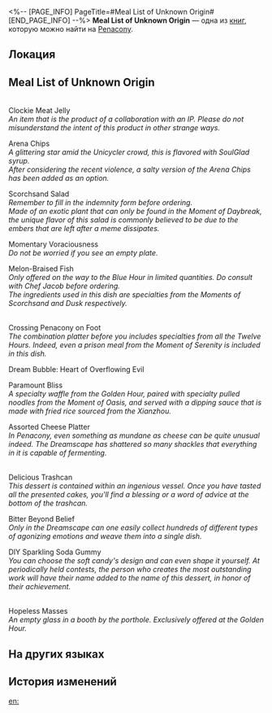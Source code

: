 <%-- [PAGE_INFO]
PageTitle=#Meal List of Unknown Origin#
[END_PAGE_INFO] --%>
{{Дополнить}}
{{Книга Инфобокс
|id           = 370
|partIds      = 190665
|Название     = 
|Изображение  = Предмет Журнал Пенакония.png
|Мир          = Penacony
|Томов        = 1
|Автор        = <!--нужно добавить-->
|Описание     = A checklist of daily meals for passengers aboard the Radiant Feldspar. Except for its tone, the content is written quite unprofessionally.
|Том1         = {{tx}}
|Источник1    = {{tx|Отсутствует источник}}
|Персонажи    = 
|Фракции      = Penacony
}}
'''Meal List of Unknown Origin''' — одна из [[Книги|книг]], которую можно найти на [[Penacony]].

==Локация==
{{Отметка карты|<!--название карты-->|<!--id отметки-->}}

==Meal List of Unknown Origin==
{{Размер|28|Appetizers:}}<br />
Clockie Meat Jelly<br />
''An item that is the product of a collaboration with an IP. Please do not misunderstand the intent of this product in other strange ways.''

Arena Chips<br />
''A glittering star amid the Unicycler crowd, this is flavored with SoulGlad syrup.''<br />
''After considering the recent violence, a salty version of the Arena Chips has been added as an option.''

Scorchsand Salad<br />
''Remember to fill in the indemnity form before ordering.''<br />
''Made of an exotic plant that can only be found in the Moment of Daybreak, the unique flavor of this salad is commonly believed to be due to the embers that are left after a meme dissipates.''

Momentary Voraciousness<br />
''Do not be worried if you see an empty plate.''<br />
{{Цвет|Огненный|It's guaranteed to stimulate your appetite.}}

Melon-Braised Fish<br />
''Only offered on the way to the Blue Hour in limited quantities. Do consult with Chef Jacob before ordering.''<br />
''The ingredients used in this dish are specialties from the Moments of Scorchsand and Dusk respectively.''

{{Размер|28|Main Course:}}<br />
Crossing Penacony on Foot<br />
''The combination platter before you includes specialties from all the Twelve Hours. Indeed, even a prison meal from the Moment of Serenity is included in this dish.''

Dream Bubble: Heart of Overflowing Evil<br />
{{Цвет|Огненный|Vices can be so tempting that they are able to surpass idle satiety any day. Please enjoy.}}

Paramount Bliss<br />
''A specialty waffle from the Golden Hour, paired with specialty pulled noodles from the Moment of Oasis, and served with a dipping sauce that is made with fried rice sourced from the Xianzhou.''<br />
{{Цвет|Огненный|Guaranteed bliss!}}

Assorted Cheese Platter<br />
''In Penacony, even something as mundane as cheese can be quite unusual indeed. The Dreamscape has shattered so many shackles that everything in it is capable of fermenting.''

{{Размер|28|Desserts:}}<br />
Delicious Trashcan<br />
''This dessert is contained within an ingenious vessel. Once you have tasted all the presented cakes, you'll find a blessing or a word of advice at the bottom of the trashcan.''<br />
{{Цвет|Огненный|Example: "You might want to eat less."}}

Bitter Beyond Belief<br />
''Only in the Dreamscape can one easily collect hundreds of different types of agonizing emotions and weave them into a single dish.''<br />
{{Цвет|Огненный|After tasting this dessert, the feeling of having escaped by the skin of your teeth will naturally cause you to experience a sweetness that is truly extraordinary.}}

DIY Sparkling Soda Gummy<br />
''You can choose the soft candy's design and can even shape it yourself. At periodically held contests, the person who creates the most outstanding work will have their name added to the name of this dessert, in honor of their achievement.''

{{Размер|28|Beverage:}}<br />
Hopeless Masses<br />
''An empty glass in a booth by the porthole. Exclusively offered at the Golden Hour.''<br />
{{Цвет|Огненный|Even the most distinguished guest can only taste this beverage when they are overlooking the Golden Hour. Please stand by the porthole and savor the "hopelessness" of the people mired in such a place. The exquisiteness of this beverage comes from the fact that the drinker isn't stuck in the same situation as the people whom they are observing.}}

==На других языках==
{{На других языках
|en   = Meal List of Unknown Origin
|zhs  = 来历不明的餐品清单
|zht  = 來歷不明的餐點清單
|ja   = 出所不明の食事リスト
|ko   = 출처 불명의 식사 리스트
|es   = Lista de comidas de origen desconocido
|fr   = Liste de plats d'origine inconnue
|ru   = Список блюд сомнительного происхождения
|th   = รายการมื้ออาหารไม่ทราบที่มา
|vi   = Danh Sách Món Ăn Không Rõ Nguồn Gốc
|de   = Gerichteliste unbekannten Ursprungs
|id   = Daftar Makanan yang Tidak Jelas Asal-Usulnya
|pt   = Lista de Refeições de Origem Desconhecida
}}

==История изменений==
{{История изменений|3.5}}

[[en:]]